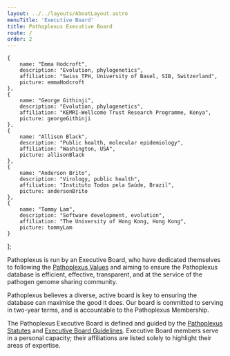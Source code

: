 ```yaml
---
layout: ../../layouts/AboutLayout.astro
menuTitle: 'Executive Board'
title: Pathoplexus Executive Board
route: /
order: 2
---
```



    {
        name: "Emma Hodcroft",
        description: "Evolution, phylogenetics", 
        affiliation: "Swiss TPH, University of Basel, SIB, Switzerland",
        picture: emmaHodcroft
    },
    {
        name: "George Githinji",
        description: "Evolution, phylogenetics", 
        affiliation: "KEMRI-Wellcome Trust Research Programme, Kenya",
        picture: georgeGithinji
    },
    {
        name: "Allison Black",
        description: "Public health, molecular epidemiology", 
        affiliation: "Washington, USA",
        picture: allisonBlack
    },
    {
        name: "Anderson Brito",
        description: "Virology, public health", 
        affiliation: "Instituto Todos pela Saúde, Brazil",
        picture: andersonBrito
    },
    {
        name: "Tommy Lam",
        description: "Software development, evolution", 
        affiliation: "The University of Hong Kong, Hong Kong",
        picture: tommyLam
    }
];


Pathoplexus is run by an Executive Board, who have dedicated themselves to following the 
[Pathoplexus Values](/about/governance/values)
and aiming to ensure the Pathoplexus database is efficient, effective, transparent, and at the service of the pathogen genome sharing community.

Pathoplexus believes a diverse, active board is key to ensuring the database can maximise the good it does.
Our board is committed to serving in two-year terms, and is accountable to the Pathoplexus Membership.

The Pathoplexus Executive Board is defined and guided by the [Pathoplexus Statutes](/about/governance/pathoplexus-statutes) and [Executive Board Guidelines](/about/governance/eb-guidelines). Executive Board members serve in a personal capacity; their affiliations are listed solely to highlight their areas of expertise.

<div class="h-12">
</div>

<Team members={members} />
